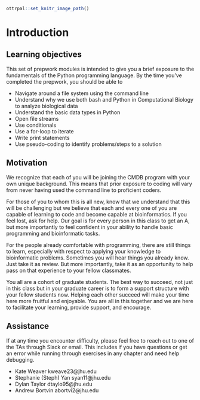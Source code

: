
```r
ottrpal::set_knitr_image_path()
```

# Introduction

## Learning objectives

This set of prepwork modules is intended to give you a brief exposure to the fundamentals of the Python programming language. By the time you've completed the prepwork, you should be able to

* Navigate around a file system using the command line
* Understand why we use both bash and Python in Computational Biology to analyze biological data
* Understand the basic data types in Python
* Open file streams
* Use conditionals
* Use a for-loop to iterate
* Write print statements
* Use pseudo-coding to identify problems/steps to a solution

## Motivation

We recognize that each of you will be joining the CMDB program with your own unique background. This means that prior exposure to coding will vary from never having used the command line to proficient coders.

For those of you to whom this is all new, know that we understand that this will be challenging but we believe that each and every one of you are capable of learning to code and become capable at bioinformatics. If you feel lost, ask for help. Our goal is for every person in this class to get an A, but more importantly to feel confident in your ability to handle basic programming and bioinformatic tasks.

For the people already comfortable with programming, there are still things to learn, especially with respect to applying your knowledge to bioinformatic problems. Sometimes you will hear things you already know. Just take it as review. But more importantly, take it as an opportunity to help pass on that experience to your fellow classmates.

You all are a cohort of graduate students. The best way to succeed, not just in this class but in your graduate career is to form a support structure with your fellow students now. Helping each other succeed will make your time here more fruitful and enjoyable. You are all in this together and we are here to facilitate your learning, provide support, and encourage.

## Assistance

If at any time you encounter difficulty, please feel free to reach out to one of the TAs through Slack or email. This includes if you have questions or get an error while running through exercises in any chapter and need help debugging.

* Kate Weaver kweave23@jhu.edu
* Stephanie (Steph) Yan syan11@jhu.edu
* Dylan Taylor dtaylo95@jhu.edu
* Andrew Bortvin abortvi2@jhu.edu
